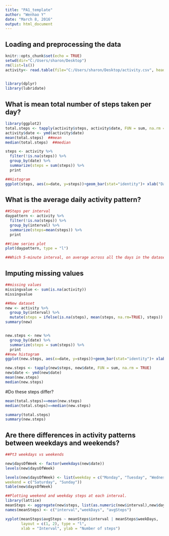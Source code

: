 ```yaml
---
title: "PA1_template"
author: "Wenhao Y"
date: "March 8, 2016"
output: html_document
---
```



## Loading and preprocessing the data
```r
knitr::opts_chunk$set(echo = TRUE)
setwd(dir="C:/Users/sharon/Desktop")
rm(list=ls())
activity<- read.table(file="C:/Users/sharon/Desktop/activity.csv", header=TRUE, sep=",", colClasses=c("numeric", "character", "integer"))
                      

library(dplyr)
library(lubridate)
```


## What is mean total number of steps taken per day?

```r
library(ggplot2)
total.steps <- tapply(activity$steps, activity$date, FUN = sum, na.rm = TRUE)
activity$date <- ymd(activity$date)
mean(total.steps)  ##mean
median(total.steps)  ##median

steps <- activity %>%
  filter(!is.na(steps)) %>%
  group_by(date) %>%
  summarize(steps = sum(steps)) %>%
  print     

##Histogram
ggplot(steps, aes(x=date, y=steps))+geom_bar(stat="identity")+ xlab("Dates")+ ylab("Steps")+ labs(title= "Total numbers of Steps per day")

```

## What is the average daily activity pattern?

```R
##Steps per interval
daypattern <- activity %>%
  filter(!is.na(steps)) %>%
  group_by(interval) %>%
  summarize(steps=mean(steps)) %>%
  print

##time series plot
plot(daypattern, type = "l")

##Which 5-minute interval, on average across all the days in the dataset, contains the maximum number of steps?
```


## Imputing missing values
```R
##missing values
missingvalue <- sum(is.na(activity))
missingvalue

##New dataset
new <- activity %>%
  group_by(interval) %>%
  mutate(steps = ifelse(is.na(steps), mean(steps, na.rm=TRUE), steps))
summary(new)


new.steps <- new %>%
  group_by(date) %>%
  summarize(steps = sum(steps)) %>%
  print   
##new histogram
ggplot(new.steps, aes(x=date, y=steps))+geom_bar(stat="identity")+ xlab("Dates")+ ylab("Imputed Steps")+ labs(title= "Total numbers of Steps per day (missing data imputed)")

new.steps <- tapply(new$steps, new$date, FUN = sum, na.rm = TRUE)
new$date <- ymd(new$date)
mean(new.steps)
median(new.steps)
```



#Do these steps differ?

```R
mean(total.steps)==mean(new.steps)
median(total.steps)==median(new.steps)

summary(total.steps)
summary(new.steps)

```

## Are there differences in activity patterns between weekdays and weekends?

```R
##Pt3 weekdays vs weekends

new$daysOfWeek <- factor(weekdays(new$date))
levels(new$daysOfWeek)

levels(new$daysOfWeek) <- list(weekday = c("Monday", "Tuesday", "Wednesday", "Thursday", "Friday"),
weekend = c("Saturday", "Sunday"))
table(new$daysOfWeek)

##Plotting weekend and weekday steps at each interval.
library(lattice)
meanSteps <- aggregate(new$steps, list(as.numeric(new$interval),new$daysOfWeek),        FUN = "mean")
names(meanSteps) <- c("interval","weekDays", "avgSteps")

xyplot(meanSteps$avgSteps ~ meanSteps$interval | meanSteps$weekDays, 
       layout = c(1, 2), type = "l", 
       xlab = "Interval", ylab = "Number of steps")

```



